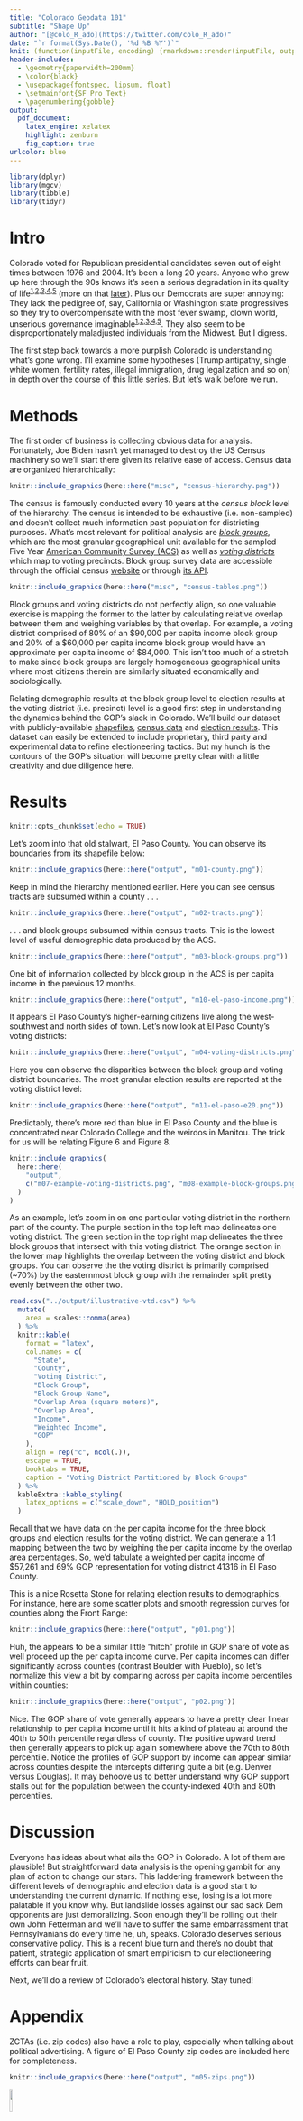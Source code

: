 ```yaml
---
title: "Colorado Geodata 101"
subtitle: "Shape Up"
author: "[@colo_R_ado](https://twitter.com/colo_R_ado)"
date: "`r format(Sys.Date(), '%d %B %Y')`"
knit: (function(inputFile, encoding) {rmarkdown::render(inputFile, output_dir = paste0(dirname(getwd()), "/output/"))})
header-includes:
  - \geometry{paperwidth=200mm}
  - \color{black}
  - \usepackage{fontspec, lipsum, float}
  - \setmainfont{SF Pro Text}
  - \pagenumbering{gobble}
output: 
  pdf_document:
    latex_engine: xelatex
    highlight: zenburn
    fig_caption: true
urlcolor: blue
---
```


```r
library(dplyr)
library(mgcv)
library(tibble)
library(tidyr)
```

# Intro

Colorado voted for Republican presidential candidates seven out of eight times between 1976 and 2004. It's been a long 20 years. Anyone who grew up here through the 90s knows it's seen a serious degradation in its quality of life^[1,](https://www.denver7.com/news/360/whats-behind-the-dramatic-rise-in-colorado-traffic-deaths-the-stats-trends-and-what-needs-to-change)^^[2,](https://www.denverpost.com/2021/09/26/fentanyl-deaths-colorado/)^^[3,](https://coloradonewsline.com/2021/12/11/increase-in-colorados-property-crime-rate-bucks-national-trend-report-says/)^^[4,](https://www.axios.com/local/denver/2022/02/08/colorado-homeless-problem-biggest-jump)^^[5](https://kdvr.com/news/local/why-did-goodwills-in-colorado-close-all-dressing-rooms/)^ (more on that [later](https://twitter.com/colo_R_ado/status/1668743445677047808?s=20)). Plus our Democrats are super annoying: They lack the pedigree of, say, California or Washington state progressives so they try to overcompensate with the most fever swamp, clown world, unserious governance imaginable^[1,](https://apnews.com/article/elections-colorado-voting-presidential-voter-registration-440a78fff21bfb75d413c69b0c0f3c61#)^^[2,](https://leg.colorado.gov/bills/hb23-1057)^^[3,](https://leg.colorado.gov/content/noncitizen-driver-licenses-sb-13%E2%80%91251)^^[4,](https://gazette.com/opinion/column-legislators-grapple-with-indecent-exposure-bill-stovall/article_34a374a6-edd0-11ed-9d64-5f36e0098e5e.html)^^[5](https://coloradosun.com/2022/11/18/renaming-mount-evans-2/)^. They also seem to be disproportionately maladjusted individuals from the Midwest. But I digress.

The first step back towards a more purplish Colorado is understanding what's gone wrong. I'll examine some hypotheses (Trump antipathy, single white women, fertility rates, illegal immigration, drug legalization and so on) in depth over the course of this little series. But let's walk before we run.

# Methods

The first order of business is collecting obvious data for analysis. Fortunately, Joe Biden hasn't yet managed to destroy the US Census machinery so we'll start there given its relative ease of access. Census data are organized hierarchically:

```r
knitr::include_graphics(here::here("misc", "census-hierarchy.png"))
```

The census is famously conducted every 10 years at the *census block* level of the hierarchy. The census is intended to be exhaustive (i.e. non-sampled) and doesn't collect much information past population for districting purposes. What's most relevant for political analysis are *[block groups](https://www.census.gov/programs-surveys/acs/geography-acs/areas-published.html#par_textimage_7)*, which are the most granular geographical unit available for the sampled Five Year [American Community Survey (ACS)](https://www.bls.gov/lau/acsqa.htm) as well as *[voting districts](https://www2.census.gov/geo/pdfs/reference/GARM/Ch14GARM.pdf)* which map to voting precincts. Block group survey data are accessible through the official census [website](https://data.census.gov/) or through [its API](https://www.census.gov/data/developers/data-sets.html).

```r
knitr::include_graphics(here::here("misc", "census-tables.png"))
```

Block groups and voting districts do not perfectly align, so one valuable exercise is mapping the former to the latter by calculating relative overlap between them and weighing variables by that overlap. For example, a voting district comprised of 80% of an \$90,000 per capita income block group and 20% of a \$60,000 per capita income block group would have an approximate per capita income of \$84,000. This isn't too much of a stretch to make since block groups are largely homogeneous geographical units where most citizens therein are similarly situated economically and sociologically.

Relating demographic results at the block group level to election results at the voting district (i.e. precinct) level is a good first step in understanding the dynamics behind the GOP's slack in Colorado. We'll build our dataset with publicly-available [shapefiles](https://cran.r-project.org/web/packages/tigris/tigris.pdf), [census data](https://walker-data.com/tidycensus/) and [election results](https://www.sos.state.co.us/pubs/elections/resultsData.html). This dataset can easily be extended to include proprietary, third party and experimental data to refine electioneering tactics. But my hunch is the contours of the GOP's situation will become pretty clear with a little creativity and due diligence here.

# Results

```r
knitr::opts_chunk$set(echo = TRUE)
```

Let's zoom into that old stalwart, El Paso County. You can observe its boundaries from its shapefile below:

```r
knitr::include_graphics(here::here("output", "m01-county.png"))
```

Keep in mind the hierarchy mentioned earlier. Here you can see census tracts are subsumed within a county . . .

```r
knitr::include_graphics(here::here("output", "m02-tracts.png"))
```

. . . and block groups subsumed within census tracts. This is the lowest level of useful demographic data produced by the ACS.

```r
knitr::include_graphics(here::here("output", "m03-block-groups.png"))
```

One bit of information collected by block group in the ACS is per capita income in the previous 12 months.

```r
knitr::include_graphics(here::here("output", "m10-el-paso-income.png"))
```

It appears El Paso County's higher-earning citizens live along the west-southwest and north sides of town. Let's now look at El Paso County's voting districts:

```r
knitr::include_graphics(here::here("output", "m04-voting-districts.png"))
```

Here you can observe the disparities between the block group and voting district boundaries. The most granular election results are reported at the voting district level:

```r
knitr::include_graphics(here::here("output", "m11-el-paso-e20.png"))
```

Predictably, there's more red than blue in El Paso County and the blue is concentrated near Colorado College and the weirdos in Manitou. The trick for us will be relating Figure 6 and Figure 8.

```r
knitr::include_graphics(
  here::here(
    "output", 
    c("m07-example-voting-districts.png", "m08-example-block-groups.png", "m09-example-overlap.png")
  )
)
```

As an example, let's zoom in on one particular voting district in the northern part of the county. The purple section in the top left map delineates one voting district. The green section in the top right map delineates the three block groups that intersect with this voting district. The orange section in the lower map highlights the overlap between the voting district and block groups. You can observe the the voting district is primarily comprised (\~70%) by the easternmost block group with the remainder split pretty evenly between the other two.

```r
read.csv("../output/illustrative-vtd.csv") %>%
  mutate(
    area = scales::comma(area)
  ) %>%
  knitr::kable(
    format = "latex",
    col.names = c(
      "State",
      "County",
      "Voting District",
      "Block Group",
      "Block Group Name",
      "Overlap Area (square meters)",
      "Overlap Area",
      "Income",
      "Weighted Income",
      "GOP"
    ),
    align = rep("c", ncol(.)),
    escape = TRUE,
    booktabs = TRUE,
    caption = "Voting District Partitioned by Block Groups"
  ) %>%
  kableExtra::kable_styling(
    latex_options = c("scale_down", "HOLD_position")
  )

```

Recall that we have data on the per capita income for the three block groups and election results for the voting district. We can generate a 1:1 mapping between the two by weighing the per capita income by the overlap area percentages. So, we'd tabulate a weighted per capita income of \$57,261 and 69% GOP representation for voting district 41316 in El Paso County.

This is a nice Rosetta Stone for relating election results to demographics. For instance, here are some scatter plots and smooth regression curves for counties along the Front Range:

```r
knitr::include_graphics(here::here("output", "p01.png"))
```

Huh, the appears to be a similar little "hitch" profile in GOP share of vote as well proceed up the per capita income curve. Per capita incomes can differ significantly across counties (contrast Boulder with Pueblo), so let's normalize this view a bit by comparing across per capita income percentiles within counties:

```r
knitr::include_graphics(here::here("output", "p02.png"))
```

Nice. The GOP share of vote generally appears to have a pretty clear linear relationship to per capita income until it hits a kind of plateau at around the 40th to 50th percentile regardless of county. The positive upward trend then generally appears to pick up again somewhere above the 70th to 80th percentile. Notice the profiles of GOP support by income can appear similar across counties despite the intercepts differing quite a bit (e.g. Denver versus Douglas). It may behoove us to better understand why GOP support stalls out for the population between the county-indexed 40th and 80th percentiles.

# Discussion

Everyone has ideas about what ails the GOP in Colorado. A lot of them are plausible! But straightforward data analysis is the opening gambit for any plan of action to change our stars. This laddering framework between the different levels of demographic and election data is a good start to understanding the current dynamic. If nothing else, losing is a lot more palatable if you know why. But landslide losses against our sad sack Dem opponents are just demoralizing. Soon enough they'll be rolling out their own John Fetterman and we'll have to suffer the same embarrassment that Pennsylvanians do every time he, uh, speaks. Colorado deserves serious conservative policy. This is a recent blue turn and there's no doubt that patient, strategic application of smart empiricism to our electioneering efforts can bear fruit.

Next, we'll do a review of Colorado's electoral history. Stay tuned!

# Appendix

ZCTAs (i.e. zip codes) also have a role to play, especially when talking about political advertising. A figure of El Paso County zip codes are included here for completeness.

```r
knitr::include_graphics(here::here("output", "m05-zips.png"))
```

\vspace*{2cm}

\begingroup
  \centering
![](../misc/co-flag.png){width=10%}
  \par
\endgroup
